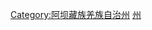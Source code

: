 [[Category:阿坝藏族羌族自治州|Category:阿坝藏族羌族自治州]]
[[Category:四川各市州行政区划|州]]
{{catmore|阿坝藏族羌族自治州|四川省阿坝藏族羌族自治州}}